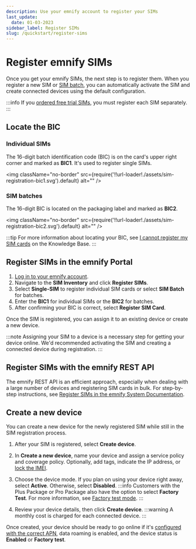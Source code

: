 ```yaml
---
description: Use your emnify account to register your SIMs
last_update:
  date: 01-03-2023
sidebar_label: Register SIMs
slug: /quickstart/register-sims
---
```


# Register emnify SIMs

Once you get your emnify SIMs, the next step is to register them.
When you register a new SIM or [SIM batch](/glossary#sim-batch), you can automatically activate the SIM and create connected devices using the default configuration.

:::info
If you [ordered free trial SIMs](/quickstart#order-free-trial-sims), you must register each SIM separately.
:::

## Locate the BIC

### Individual SIMs

The 16-digit batch identification code (BIC) is on the card's upper right corner and marked as **BIC1**.
It's used to register single SIMs.

<img
  className="no-border"
  src={require('!!url-loader!./assets/sim-registration-bic1.svg').default}
  alt=""
/>

### SIM batches

The 16-digit BIC is located on the packaging label and marked as **BIC2**.

<img
  className="no-border"
  src={require('!!url-loader!./assets/sim-registration-bic2.svg').default}
  alt=""
/>

:::tip
For more information about locating your BIC, see [I cannot register my SIM cards](https://support.emnify.com/hc/en-us/articles/360019254640-I-cannot-register-my-SIM-cards-The-BIC-code-is-invalid-or-I-do-not-have-a-BIC-code) on the Knowledge Base.
:::

## Register SIMs in the emnify Portal

1. [Log in to your emnify account](https://portal.emnify.com/sign).
1. Navigate to the **SIM Inventory** and click **Register SIMs**.
1. Select **Single-SIM** to register individual SIM cards or select **SIM Batch** for batches.
1. Enter the **BIC1** for individual SIMs or the **BIC2** for batches.
1. After confirming your BIC is correct, select **Register SIM Card**.

Once the SIM is registered, you can assign it to an existing device or create a new device.

:::note
Assigning your SIM to a device is a necessary step for getting your device online.
We'd recommended activating the SIM and creating a connected device during registration.
:::

## Register SIMs with the emnify REST API

The emnify REST API is an efficient approach, especially when dealing with a large number of devices and registering SIM cards in bulk.
For step-by-step instructions, see [Register SIMs in the emnify System Documentation](https://cdn.emnify.net/api/doc/register-sims.html).

## Create a new device

You can create a new device for the newly registered SIM while still in the SIM registration process.

1. After your SIM is registered, select **Create device**.
2. In **Create a new device**, name your device and assign a service policy and coverage policy.
Optionally, add tags, indicate the IP address, or [lock the IMEI](/services/security#imei-lock).
3. Choose the device mode.
If you plan on using your device right away, select **Active**.
Otherwise, select **Disabled**.
:::info
Customers with the Plus Package or Pro Package also have the option to select **Factory Test**.
For more information, see [Factory test mode](/services/factory-test-mode).
:::

4. Review your device details, then click **Create device**.
:::warning
A monthly cost is charged for each connected device.
:::

Once created, your device should be ready to go online if it's [configured with the correct APN](/apn-configuration), data roaming is enabled, and the device status is **Enabled** or **Factory test**.
